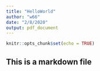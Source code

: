 ```yaml
---
title: "HelloWorld"
author: "w66"
date: "2/8/2020"
output: pdf_document
---
```


```r
knitr::opts_chunk$set(echo = TRUE)
```


## This is a markdown file